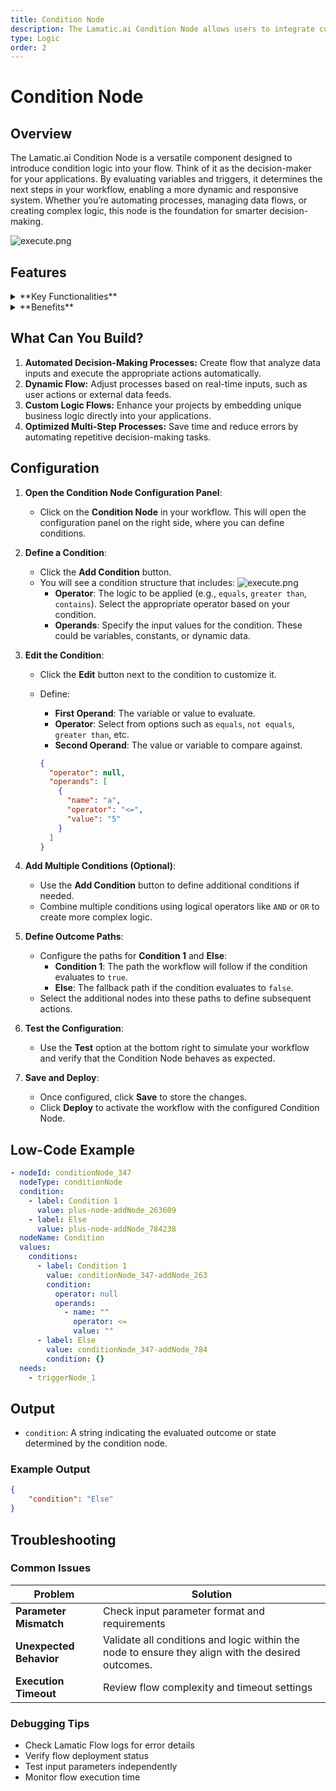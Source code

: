 ```yaml
---
title: Condition Node
description: The Lamatic.ai Condition Node allows users to integrate custom logic into their flow with ease.
type: Logic
order: 2
---
```


# Condition Node 
<NodeOverview slug="condition-node"/>

## Overview

The Lamatic.ai Condition Node is a versatile component designed to introduce condition logic into your flow. Think of it as the decision-maker for your applications. By evaluating variables and triggers, it determines the next steps in your workflow, enabling a more dynamic and responsive system. Whether you’re automating processes, managing data flows, or creating complex logic, this node is the foundation for smarter decision-making.

![execute.png](./img/condition/condition.webp)

## Features

<details>
  <summary>**Key Functionalities**</summary>
  1. **User-Friendly Interface:** Intuitive drag-and-drop design for building flows without coding expertise. 
  2. **Event Triggering:** Define conditions that react to real-time events, ensuring dynamic responses. 
  3. **Dynamic Input Handling:** Incorporate variables and real-time data to create adaptive flows. 
  4. **Multi-Step Optimization:** Streamline lengthy flows by dynamically adjusting based on the outcomes of each step.
</details>

<details>
  <summary>**Benefits**</summary>
  1. **Enhanced Decision-Making:** Automate complex logic with ease, reducing manual intervention. 
  2. **Increased Efficiency:** Adapt flows to real-time changes, ensuring processes remain optimized. 
  3. **Reduced Errors:** Automate repetitive decision-making tasks to minimize human error. 
  4. **Improved Scalability:** Build reusable and adaptable flow components for diverse applications.
</details>

## What Can You Build?

1. **Automated Decision-Making Processes:** Create flow that analyze data inputs and execute the appropriate actions automatically.
1. **Dynamic Flow:** Adjust processes based on real-time inputs, such as user actions or external data feeds.
1. **Custom Logic Flows:** Enhance your projects by embedding unique business logic directly into your applications.
1. **Optimized Multi-Step Processes:** Save time and reduce errors by automating repetitive decision-making tasks.

## Configuration

1. **Open the Condition Node Configuration Panel**:

   - Click on the **Condition Node** in your workflow. This will open the configuration panel on the right side, where you can define conditions.

2. **Define a Condition**:

   - Click the **Add Condition** button.
   - You will see a condition structure that includes:
     ![execute.png](./img/condition/condition-setup.webp)
     - **Operator**: The logic to be applied (e.g., `equals`, `greater than`, `contains`). Select the appropriate operator based on your condition.
     - **Operands**: Specify the input values for the condition. These could be variables, constants, or dynamic data.

3. **Edit the Condition**:

   - Click the **Edit** button next to the condition to customize it.
   - Define:

     - **First Operand**: The variable or value to evaluate.
     - **Operator**: Select from options such as `equals`, `not equals`, `greater than`, etc.
     - **Second Operand**: The value or variable to compare against.

     ```json
     {
       "operator": null,
       "operands": [
         {
           "name": "a",
           "operator": "<=",
           "value": "5"
         }
       ]
     }
     ```

4. **Add Multiple Conditions (Optional)**:

   - Use the **Add Condition** button to define additional conditions if needed.
   - Combine multiple conditions using logical operators like `AND` or `OR` to create more complex logic.

5. **Define Outcome Paths**:

   - Configure the paths for **Condition 1** and **Else**:
     - **Condition 1**: The path the workflow will follow if the condition evaluates to `true`.
     - **Else**: The fallback path if the condition evaluates to `false`.
   - Select the additional nodes into these paths to define subsequent actions.

6. **Test the Configuration**:

   - Use the **Test** option at the bottom right to simulate your workflow and verify that the Condition Node behaves as expected.

7. **Save and Deploy**:
   - Once configured, click **Save** to store the changes.
   - Click **Deploy** to activate the workflow with the configured Condition Node.

## Low-Code Example

```yaml
- nodeId: conditionNode_347
  nodeType: conditionNode
  condition:
    - label: Condition 1
      value: plus-node-addNode_263609
    - label: Else
      value: plus-node-addNode_784238
  nodeName: Condition
  values:
    conditions:
      - label: Condition 1
        value: conditionNode_347-addNode_263
        condition:
          operator: null
          operands:
            - name: ""
              operator: <=
              value: ""
      - label: Else
        value: conditionNode_347-addNode_784
        condition: {}
  needs:
    - triggerNode_1
```

## Output 
- `condition`: A string indicating the evaluated outcome or state determined by the condition node.

### Example Output

```json
{
    "condition": "Else"
}
```

## Troubleshooting

### Common Issues

| **Problem**             | **Solution**                                                                                      |
| ----------------------- | ------------------------------------------------------------------------------------------------- |
| **Parameter Mismatch**  | Check input parameter format and requirements                                                     |
| **Unexpected Behavior** | Validate all conditions and logic within the node to ensure they align with the desired outcomes. |
| **Execution Timeout**   | Review flow complexity and timeout settings                                                       |

### Debugging Tips

- Check Lamatic Flow logs for error details
- Verify flow deployment status
- Test input parameters independently
- Monitor flow execution time
